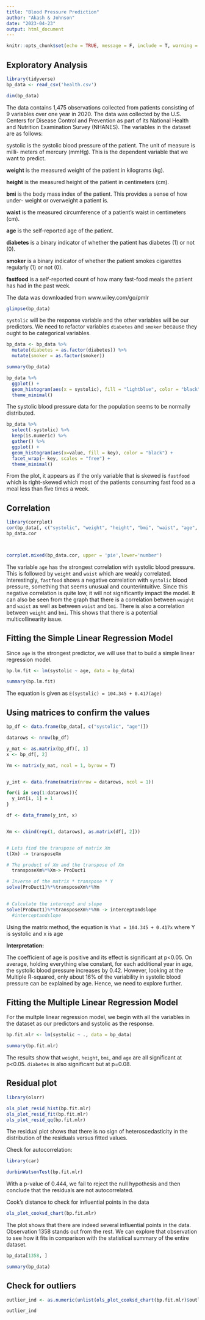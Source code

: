 ```yaml
---
title: "Blood Pressure Prediction"
author: "Akash & Johnson"
date: "2023-04-23"
output: html_document
---
```


```r
knitr::opts_chunk$set(echo = TRUE, message = F, include = T, warning = F)
```

## Exploratory Analysis

```r
library(tidyverse)
bp_data <- read_csv('health.csv')

dim(bp_data)
```

The data contains 1,475 observations collected from patients consisting of 9 variables over one year in 2020. The data was collected by the U.S. Centers for Disease Control and Prevention as part of its National Health and Nutrition Examination Survey (NHANES). The variables in the dataset are as follows:

systolic is the systolic blood pressure of the patient. The unit of measure is milli- meters of mercury (mmHg). This is the dependent variable that we want to predict.

**weight** is the measured weight of the patient in kilograms (kg).

**height** is the measured height of the patient in centimeters (cm).

**bmi** is the body mass index of the patient. This provides a sense of how under- weight or overweight a patient is.

**waist** is the measured circumference of a patient’s waist in centimeters (cm).

**age** is the self-reported age of the patient.

**diabetes** is a binary indicator of whether the patient has diabetes (1) or not (0).

**smoker** is a binary indicator of whether the patient smokes cigarettes regularly (1) or not (0).

**fastfood** is a self-reported count of how many fast-food meals the patient has had in the past week.

The data was downloaded from www.wiley.com/go/pmlr

```r
glimpse(bp_data)
```

`systolic` will be the response variable and the other variables will be our predictors. We need to refactor variables `diabetes` and `smoker` because they ought to be categorical variables.


```r
bp_data <- bp_data %>% 
  mutate(diabetes = as.factor(diabetes)) %>% 
  mutate(smoker = as.factor(smoker))
```

```r
summary(bp_data)
```
```r
bp_data %>% 
  ggplot() +
  geom_histogram(aes(x = systolic), fill = "lightblue", color = "black") + 
  theme_minimal()
```

The systolic blood pressure data for the population seems to be normally distributed.

```r
bp_data %>% 
  select(-systolic) %>% 
  keep(is.numeric) %>% 
  gather() %>% 
  ggplot() +
  geom_histogram(aes(x=value, fill = key), color = "black") +
  facet_wrap(~ key, scales = "free") +
  theme_minimal()
```

From the plot, it appears as if the only variable that is skewed is `fastfood` which is right-skewed which most of the patients consuming fast food as a meal less than five times a week.

## Correlation

```r
library(corrplot)
cor(bp_data[, c("systolic", "weight", "height", "bmi", "waist", "age", "fastfood")]) -> bp_data.cor
bp_data.cor



corrplot.mixed(bp_data.cor, upper = 'pie',lower='number')
```

The variable `age` has the strongest correlation with systolic blood pressure. This is followed by `weight` and `waist` which are weakly correlated. Interestingly, `fastfood` shows a negative correlation with `systolic` blood pressure, something that seems unusual and counterintuitive. Since this negative correlation is quite low, it will not significantly impact the model. It can also be seen from the graph that there is a correlation between `weight` and `waist` as well as between `waist` and `bmi`. There is also a correlation between `weight` and `bmi`. This shows that there is a potential multicollinearity issue.

## Fitting the Simple Linear Regression Model

Since `age` is the strongest predictor, we will use that to build a simple linear regression model.

```r
bp.lm.fit <- lm(systolic ~ age, data = bp_data)

summary(bp.lm.fit)
```
The equation is given as `E(systolic) = 104.345 + 0.417(age)`

## Using matrices to confirm the values

```r

bp_df <- data.frame(bp_data[, c("systolic", "age")])

datarows <- nrow(bp_df)

y_mat <- as.matrix(bp_df)[, 1]
x <- bp_df[, 2]

Ym <- matrix(y_mat, ncol = 1, byrow = T)


y_int <- data.frame(matrix(nrow = datarows, ncol = 1))

for(i in seq(1:datarows)){
  y_int[i, 1] = 1
}

df <- data_frame(y_int, x)


Xm <- cbind(rep(1, datarows), as.matrix(df[, 2]))


# Lets find the transpose of matrix Xm
t(Xm) -> transposeXm

# The product of Xm and the transpose of Xm
  transposeXm%*%Xm-> ProDuct1

# Inverse of the matrix * transpose * Y
solve(ProDuct1)%*%transposeXm%*%Ym
  

# Calculate the intercept and slope  
solve(ProDuct1)%*%transposeXm%*%Ym -> interceptandslope
  #interceptandslope

```
Using the matrix method, the equation is `Yhat = 104.345 + 0.417x` where Y is systolic and x is age

**Interpretation:**

The coefficient of age is positive and its effect is significant at p<0.05. On average, holding everything else constant, for each additional year in age, the systolic blood pressure increases by 0.42. However, looking at the Multiple R-squared, only about 16% of the variability in systolic blood pressure can be explained by age. Hence, we need to explore further.


## Fitting the Multiple Linear Regression Model

For the multple linear regression model, we begin with all the variables in the dataset as our predictors and systolic as the response.

```r
bp.fit.mlr <- lm(systolic ~ ., data = bp_data)

summary(bp.fit.mlr)
```
The results show that `weight`, `height`, `bmi`, and `age` are all significant at p<0.05. `diabetes` is also significant but at p=0.08.


## Residual plot

```r
library(olsrr)

ols_plot_resid_hist(bp.fit.mlr)
ols_plot_resid_fit(bp.fit.mlr)
ols_plot_resid_qq(bp.fit.mlr)
```

The residual plot shows that there is no sign of heteroscedasticity in the distribution of the residuals versus fitted values.

Check for autocorrelation:

```r
library(car)

durbinWatsonTest(bp.fit.mlr)
```

With a p-value of 0.444, we fail to reject the null hypothesis and then conclude  that the residuals are not autocorrelated.

Cook's distance to check for influential points in the data

```r
ols_plot_cooksd_chart(bp.fit.mlr)
```
The plot shows that there are indeed several influential points in the data. Observation 1358 stands out from the rest. We can explore that observation to see how it fits in comparison with the statistical summary of the entire dataset.

```r
bp_data[1358, ]

summary(bp_data)
```

## Check for outliers

```r
outlier_ind <- as.numeric(unlist(ols_plot_cooksd_chart(bp.fit.mlr)$outliers[, "observation"]))

outlier_ind
```

